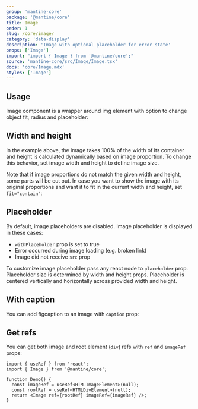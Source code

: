 ```yaml
---
group: 'mantine-core'
package: '@mantine/core'
title: Image
order: 1
slug: /core/image/
category: 'data-display'
description: 'Image with optional placeholder for error state'
props: ['Image']
import: "import { Image } from '@mantine/core';"
source: 'mantine-core/src/Image/Image.tsx'
docs: 'core/Image.mdx'
styles: ['Image']
---
```



## Usage

Image component is a wrapper around img element with option to change object fit, radius and placeholder:

<Demo data={ImageDemos.usage} />

## Width and height

In the example above, the image takes 100% of the width of its container and height is calculated dynamically based on image proportion.
To change this behavior, set image width and height to define image size.

Note that if image proportions do not match the given width and height, some parts will be cut out.
In case you want to show the image with its original proportions and want it to fit in the current width and height, set `fit="contain"`:

<Demo data={ImageDemos.sizes} />

## Placeholder

By default, image placeholders are disabled.
Image placeholder is displayed in these cases:

- `withPlaceholder` prop is set to true
- Error occurred during image loading (e.g. broken link)
- Image did not receive `src` prop

To customize image placeholder pass any react node to `placeholder` prop.
Placeholder size is determined by width and height props.
Placeholder is centered vertically and horizontally across provided width and height.

<Demo data={ImageDemos.placeholders} />

## With caption

You can add figcaption to an image with `caption` prop:

<Demo data={ImageDemos.caption} />

## Get refs

You can get both image and root element (`div`) refs with `ref` and `imageRef` props:

```tsx
import { useRef } from 'react';
import { Image } from '@mantine/core';

function Demo() {
  const imageRef = useRef<HTMLImageElement>(null);
  const rootRef = useRef<HTMLDivElement>(null);
  return <Image ref={rootRef} imageRef={imageRef} />;
}
```
